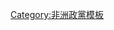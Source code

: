 {{Navbox
| name   = 莫桑比克政黨
| title  = {{flagicon|Mozambique}} [[莫桑比克政黨列表|莫桑比克政黨]]
| bodyclass = hlist
| state = expanded
| style  = text-align:left; font-size:90%;

| group1 = [[共和國議會 (莫桑比克)|共和國議會]] (250)
| list1  =
* [[莫桑比克解放阵线党]] (144)
* [[莫桑比克全國抵抗]] (89)
* [[莫桑比克民主運動]] (17)

| group2 = 其他
| list2  =
* [[莫桑比克獨立聯盟]]
* [[莫桑比克民族主義運動]]
* [[國民會議黨 (莫桑比克)|國民會議黨]]
* [[民族統一黨 (莫桑比克)|民族統一黨]]
* [[愛國行動陣線]]
* [[莫桑比克人民黨]]
* [[莫桑比克聯合陣線]] 

| group3 = 其他反對派
| list3  =
* [[和平、民主、發展黨]]
* [[自由與團結黨 (莫桑比克)|自由與團結黨]]
* [[民族和解黨]]
* [[莫桑比克獨立黨]]
* [[莫桑比克社會擴大黨]]

| below = 
* [[Portal:政治]]
* [[政黨列表]]
* [[莫桑比克政治]]
}}<noinclude>
[[Category:非洲政黨模板]]
</noinclude>